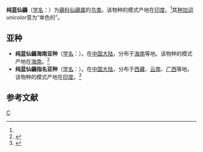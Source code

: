 {{Speciesbox
| taxon = Niltava unicolor
| authority = (Blyth)<ref name='id3873'>{{cite web| url =http://www.bioinfo.cn/db05/BjdwSpecies.php?action=view&id=3873| title =纯蓝仙鶲| work =《中国动物物种编目数据库》| publisher =中国科学院微生物研究所| author =中国科学院动物研究所| accessdate =2009-04-04| deadurl =yes| archiveurl =https://web.archive.org/web/20160305053622/http://www.bioinfo.cn/db05/BjdwSpecies.php?action=view&id=3873| archivedate =2016-03-05}}</ref>
}}

'''纯蓝仙鶲'''（[[学名|学名]]：{{lang|la|''Niltava unicolor''}}）为[[鶲科|鶲科]][[仙鶲属|仙鶲属]]的[[鸟类|鸟类]]。该物种的模式产地在[[印度|印度]]。<ref name='id3873'/>其[[种加词|种加词]]''unicolor''意为“单色的”。

==亚种==
*'''纯蓝仙鶲海南亚种'''（[[学名|学名]]：{{lang|la|''Niltava unicolor diaoluoensis''}}）。在[[中国大陆|中国大陆]]，分布于[[海南|海南]]等地。该物种的模式产地在[[海南|海南]]。<ref name='id3874'>{{cite web| url =http://www.bioinfo.cn/db05/BjdwSpecies.php?action=view&id=3874| title =纯蓝仙鶲海南亚种| work =《中国动物物种编目数据库》| publisher =中国科学院微生物研究所| author =中国科学院动物研究所| accessdate =2009-04-04| deadurl =yes| archiveurl =https://web.archive.org/web/20160305090846/http://www.bioinfo.cn/db05/BjdwSpecies.php?action=view&id=3874| archivedate =2016-03-05}}</ref>
*'''纯蓝仙鶲指名亚种'''（[[学名|学名]]：{{lang|la|''Niltava unicolor unicolor''}}）。在[[中国大陆|中国大陆]]，分布于[[西藏|西藏]]、[[云南|云南]]、[[广西|广西]]等地。该物种的模式产地在[[印度|印度]]。<ref name='id3875'>{{cite web| url =http://www.bioinfo.cn/db05/BjdwSpecies.php?action=view&id=3875| title =纯蓝仙鶲指名亚种| work =《中国动物物种编目数据库》| publisher =中国科学院微生物研究所| author =中国科学院动物研究所| accessdate =2009-04-04| deadurl =yes| archiveurl =https://web.archive.org/web/20160305021803/http://www.bioinfo.cn/db05/BjdwSpecies.php?action=view&id=3875| archivedate =2016-03-05}}</ref>

== 参考文献 ==
{{reflist}}

[[Category:仙鹟属|C]]


{{雀形目小作品}}